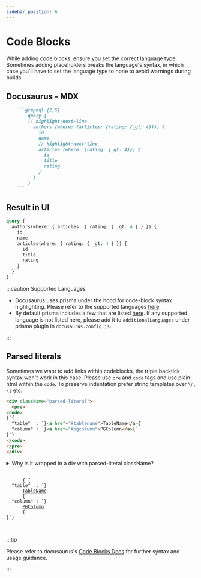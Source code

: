 ```yaml
---
sidebar_position: 6
---
```


# Code Blocks

While adding code blocks, ensure you set the correct language type. Sometimes adding placeholders breaks the language's
syntax, in which case you'll have to set the language type to none to avoid warnings during builds.

## Docusaurus - MDX

````markdown
    ```graphql {2,5}
        query {
        // highlight-next-line
          authors (where: {articles: {rating: {_gt: 4}}}) {
            id
            name
            // highlight-next-line
            articles (where: {rating: {_gt: 4}}) {
              id
              title
              rating
            }
          }
        }
    ```
````

## Result in UI

```graphql {2,5}
query {
  authors(where: { articles: { rating: { _gt: 4 } } }) {
    id
    name
    articles(where: { rating: { _gt: 4 } }) {
      id
      title
      rating
    }
  }
}
```

:::caution Supported Languages

- Docusaurus uses prisma under the hood for code-block syntax highlighting. Please refer to the supported languages
  [here](https://prismjs.com/#supported-languages).
- By default prisma includes a few that are listed
  [here](https://github.com/FormidableLabs/prism-react-renderer/blob/master/src/vendor/prism/includeLangs.js). If any
  supported language is not listed here, please add it to `additionalLanguages` under prisma plugin in
  `docusaurus.config.js`.

:::

## Parsed literals

Sometimes we want to add links within codeblocks, the triple backtick syntax won't work in this case. Please use `pre`
and `code` tags and use plain html within the `code`. To preserve indentation prefer string templates over `\n`, `\t`
etc.

```html
<div className="parsed-literal">
  <pre>
<code>
{`{
  "table"  : `}<a href="#tablename">TableName</a>{`
  "column" : `}<a href="#pgcolumn">PGColumn</a>{`
}`}
</code>
</pre>
</div>
```

<details>
<summary>Why is it wrapped in a div with parsed-literal className?</summary>

Using html + string templates is a workaround, if markdown ever supports this or provides an alternative, it would be
easy to find the respective usage and replace it. Nothing more :)

</details>

<div className="parsed-literal">
  <pre>
    <code>
      {`{
  "table"  : `}
      <a href="#tablename">TableName</a>
      {`
  "column" : `}
      <a href="#pgcolumn">PGColumn</a>
      {`
}`}
    </code>
  </pre>
</div>

:::tip

Please refer to docusaurus's [Code Blocks Docs](https://docusaurus.io/docs/markdown-features/code-blocks) for further
syntax and usage guidance.

:::

